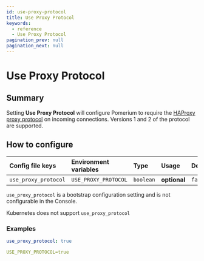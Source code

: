 ```yaml
---
id: use-proxy-protocol
title: Use Proxy Protocol
keywords:
  - reference
  - Use Proxy Protocol
pagination_prev: null
pagination_next: null
---
```



# Use Proxy Protocol

## Summary

Setting **Use Proxy Protocol** will configure Pomerium to require the [HAProxy proxy protocol](https://www.haproxy.org/download/1.9/doc/proxy-protocol.txt) on incoming connections. Versions 1 and 2 of the protocol are supported.

## How to configure

<Tabs>
<TabItem value="Core" label="Core">

| **Config file keys** | **Environment variables** | **Type** | **Usage** | **Default** |
| :-- | :-- | :-- | :-- | :-- |
| `use_proxy_protocol` | `USE_PROXY_PROTOCOL` | `boolean` | **optional** | `false` |

</TabItem>
<TabItem value="Enterprise" label="Enterprise">

`use_proxy_protocol` is a bootstrap configuration setting and is not configurable in the Console.

</TabItem>
<TabItem value="Kubernetes" label="Kubernetes">

Kubernetes does not support `use_proxy_protocol`

</TabItem>
</Tabs>

### Examples

```yaml
use_proxy_protocol: true

USE_PROXY_PROTOCOL=true
```
